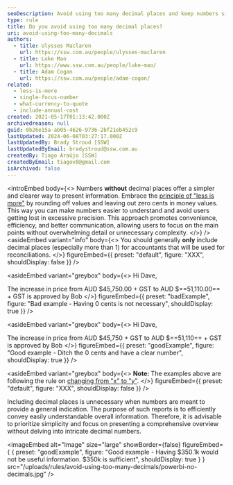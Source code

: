 ```yaml
---
seoDescription: Avoid using too many decimal places and keep numbers simple by rounding off values and omitting unnecessary zeros.
type: rule
title: Do you avoid using too many decimal places?
uri: avoid-using-too-many-decimals
authors:
  - title: Ulysses Maclaren
    url: https://ssw.com.au/people/ulysses-maclaren
  - title: Luke Mao
    url: https://www.ssw.com.au/people/luke-mao/
  - title: Adam Cogan
    url: https://ssw.com.au/people/adam-cogan/
related:
  - less-is-more
  - single-focus-number
  - what-currency-to-quote
  - include-annual-cost
created: 2021-05-17T01:13:42.000Z
archivedreason: null
guid: 0b26e15a-ab05-4626-9736-2bf21eb452c9
lastUpdated: 2024-06-08T03:27:17.000Z
lastUpdatedBy: Brady Stroud [SSW]
lastUpdatedByEmail: bradystroud@ssw.com.au
createdBy: Tiago Araújo [SSW]
createdByEmail: tiagov8@gmail.com
isArchived: false
---
```


<introEmbed
  body={<>
Numbers **without** decimal places offer a simpler and clearer way to present information. Embrace the [principle of "less is more"](/less-is-more) by rounding off values and leaving out zero cents in money values. This way you can make numbers easier to understand and avoid users getting lost in excessive precision. This approach promotes convenience, efficiency, and better communication, allowing users to focus on the main points without overwhelming detail or unnecessary complexity.
  </>}
/>
<asideEmbed
  variant="info"
  body={<>
    You should generally **only** include decimal places (especially more than 1) for accountants that will be used for reconciliations.
  </>}
  figureEmbed={{
    preset: "default",
    figure: "XXX",
    shouldDisplay: false
  }}
/>

<asideEmbed
  variant="greybox"
  body={<>
    Hi Dave,

The increase in price from
 AUD $45,750.00 + GST
to
AUD $==51,110.00== + GST is approved by Bob
  </>}
  figureEmbed={{
    preset: "badExample",
    figure: "Bad example - Having 0 cents is not necessary",
    shouldDisplay: true
  }}
/>

<asideEmbed
  variant="greybox"
  body={<>
    Hi Dave,

The increase in price from
 AUD $45,750 + GST
to
AUD $==51,110== + GST is approved by Bob
  </>}
  figureEmbed={{
    preset: "goodExample",
    figure: "Good example - Ditch the 0 cents and have a clear number",
    shouldDisplay: true
  }}
/>

<asideEmbed
  variant="greybox"
  body={<>
    **Note:** The examples above are following the rule on [changing from "x" to "y"](/change-from-x-to-y).
  </>}
  figureEmbed={{
    preset: "default",
    figure: "XXX",
    shouldDisplay: false
  }}
/>

Including decimal places is unnecessary when numbers are meant to provide a general indication. The purpose of such reports is to efficiently convey easily understandable overall information. Therefore, it is advisable to prioritize simplicity and focus on presenting a comprehensive overview without delving into intricate decimal numbers.

<imageEmbed
  alt="Image"
  size="large"
  showBorder={false}
  figureEmbed={ {
    preset: "goodExample",
    figure: "Good example - Having $350.1k would not be useful information. $350k is sufficient",
    shouldDisplay: true
  } }
  src="/uploads/rules/avoid-using-too-many-decimals/powerbi-no-decimals.jpg"
/>
